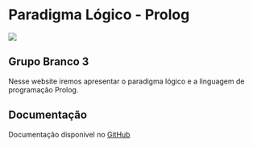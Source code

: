 # Paradigma Lógico - Prolog

![](./assets/qrcode.png)

## Grupo Branco 3
Nesse website iremos apresentar o paradigma lógico e a linguagem de programação Prolog.



## Documentação

Documentação disponivel no [GitHub](https://github.com/devmarcosvinicius/paradigma-logico-prolog)
